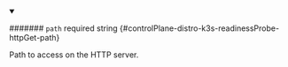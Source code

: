 
<details className="config-field" data-expandable="false" open>
<summary>

####### `path` <span className="config-field-required" data-required="false">required</span> <span className="config-field-type">string</span> <span className="config-field-default"></span> <span className="config-field-enum"></span> {#controlPlane-distro-k3s-readinessProbe-httpGet-path}

Path to access on the HTTP server.

</summary>



</details>
